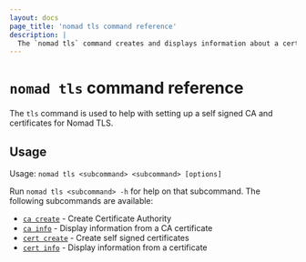 ```yaml
---
layout: docs
page_title: 'nomad tls command reference'
description: |
  The `nomad tls` command creates and displays information about a certificate authority and self-signed certificate for Nomad's Transport Security Layer (TLS).
---
```


# `nomad tls` command reference

The `tls` command is used to help with setting up a self signed CA and certificates for Nomad TLS.

## Usage

Usage: `nomad tls <subcommand> <subcommand> [options]`

Run `nomad tls <subcommand> -h` for help on that subcommand. The following
subcommands are available:

- [`ca create`][cacreate] - Create Certificate Authority
- [`ca info`][cainfo] - Display information from a CA certificate
- [`cert create`][certcreate] - Create self signed certificates
- [`cert info`][certinfo] - Display information from a certificate

[cacreate]: /nomad/docs/commands/tls/ca-create 'Create Certificate Authority'
[cainfo]: /nomad/docs/commands/tls/ca-info 'Display information from a CA certificate'
[certcreate]: /nomad/docs/commands/tls/cert-create 'Create self signed certificates'
[certinfo]: /nomad/docs/commands/tls/cert-info 'Display information from a certificate'
